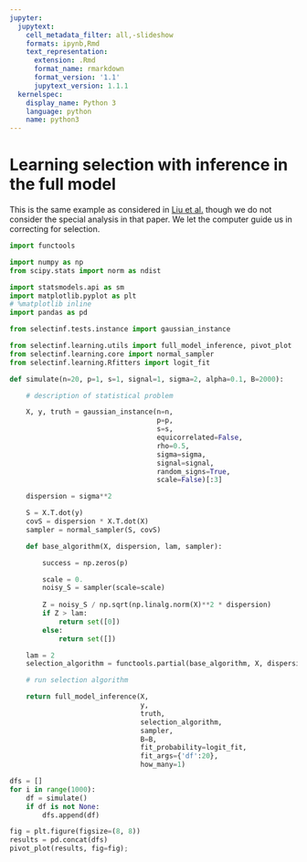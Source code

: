 ```yaml
---
jupyter:
  jupytext:
    cell_metadata_filter: all,-slideshow
    formats: ipynb,Rmd
    text_representation:
      extension: .Rmd
      format_name: rmarkdown
      format_version: '1.1'
      jupytext_version: 1.1.1
  kernelspec:
    display_name: Python 3
    language: python
    name: python3
---
```


# Learning selection with inference in the full model

This is the same example as considered in [Liu et al.](https://arxiv.org/abs/1801.09037) though we
do not consider the special analysis in that paper. We let the computer
guide us in correcting for selection.

```python
import functools

import numpy as np
from scipy.stats import norm as ndist

import statsmodels.api as sm
import matplotlib.pyplot as plt
# %matplotlib inline
import pandas as pd

from selectinf.tests.instance import gaussian_instance

from selectinf.learning.utils import full_model_inference, pivot_plot
from selectinf.learning.core import normal_sampler
from selectinf.learning.Rfitters import logit_fit

def simulate(n=20, p=1, s=1, signal=1, sigma=2, alpha=0.1, B=2000):

    # description of statistical problem

    X, y, truth = gaussian_instance(n=n,
                                    p=p, 
                                    s=s,
                                    equicorrelated=False,
                                    rho=0.5, 
                                    sigma=sigma,
                                    signal=signal,
                                    random_signs=True,
                                    scale=False)[:3]

    dispersion = sigma**2

    S = X.T.dot(y)
    covS = dispersion * X.T.dot(X)
    sampler = normal_sampler(S, covS)

    def base_algorithm(X, dispersion, lam, sampler):

        success = np.zeros(p)

        scale = 0.
        noisy_S = sampler(scale=scale)
        
        Z = noisy_S / np.sqrt(np.linalg.norm(X)**2 * dispersion)
        if Z > lam:
            return set([0])
        else:
            return set([])

    lam = 2
    selection_algorithm = functools.partial(base_algorithm, X, dispersion, lam)

    # run selection algorithm

    return full_model_inference(X,
                                y,
                                truth,
                                selection_algorithm,
                                sampler,
                                B=B,
                                fit_probability=logit_fit,
                                fit_args={'df':20},
                                how_many=1)
```

```python
dfs = []
for i in range(1000):
    df = simulate()
    if df is not None:
        dfs.append(df)
```

```python
fig = plt.figure(figsize=(8, 8))
results = pd.concat(dfs)
pivot_plot(results, fig=fig);
```
